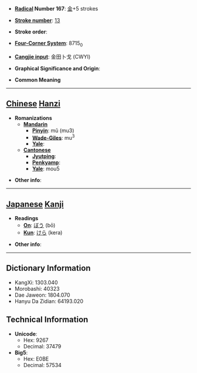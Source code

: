 * '''[[Wiktionary:Chinese radical index| Radical]] Number 167''': [[Wiktionary:Chinese radical index 金|金]]+5 strokes

* '''[[Wiktionary:Chinese total strokes index|Stroke number]]''': [[Wiktionary:Chinese total strokes index 13|13]]

* '''Stroke order''': 

* '''[[Wiktionary:Chinese four corner index|Four-Corner System]]''': 8715<sub>0</sub>

* '''[[Wiktionary:Chinese Cangjie index|Cangjie input]]''': 金田卜戈 (CWYI)

* '''Graphical Significance and Origin''': 

* '''Common Meaning'''

----

== [[Chinese]] [[Hanzi]] ==

* '''Romanizations'''
** '''[[Mandarin]]'''
*** '''[[Pinyin]]''': mǔ (mu3)
*** '''[[Wade-Giles]]''': mu<sup>3</sup>
*** '''[[Yale]]''': 
** '''[[Cantonese]]'''
*** '''[[Jyutping]]''':
*** '''[[Penkyamp]]''': 
*** '''[[Yale]]''': mou5

* '''Other info''': 

----

== [[Japanese]] [[Kanji]] ==

* '''Readings'''
** '''[[On]]''': [[ぼう]] (bō)
** '''[[Kun]]''': [[けら]] (kera)

* '''Other info''':  

----

== Dictionary Information ==

* KangXi: 1303.040
* Morobashi: 40323
* Dae Jaweon: 1804.070
* Hanyu Da Zidian: 64193.020

== Technical Information ==

* '''Unicode''':
** Hex: 9267
** Decimal: 37479
* '''Big5''':
** Hex: E0BE
** Decimal: 57534